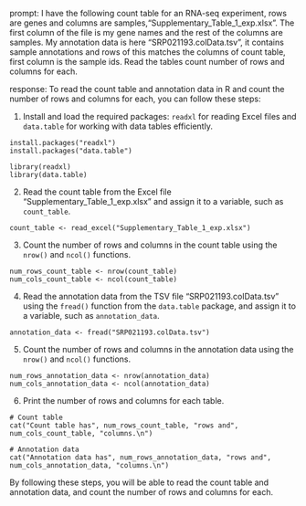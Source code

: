 prompt:
I have the following count table for an RNA-seq experiment, rows are genes and columns are samples,"Supplementary_Table_1_exp.xlsx". The first column of the file is my gene names and the rest of the columns are samples. My annotation data is here "SRP021193.colData.tsv", it contains sample annotations and rows of this matches the columns of count table, first column is the sample ids. Read the tables count number of rows and columns for each.

response:
To read the count table and annotation data in R and count the number of rows and columns for each, you can follow these steps:

1. Install and load the required packages: `readxl` for reading Excel files and `data.table` for working with data tables efficiently.

```
install.packages("readxl")
install.packages("data.table")

library(readxl)
library(data.table)
```

2. Read the count table from the Excel file "Supplementary_Table_1_exp.xlsx" and assign it to a variable, such as `count_table`.

```
count_table <- read_excel("Supplementary_Table_1_exp.xlsx")
```

3. Count the number of rows and columns in the count table using the `nrow()` and `ncol()` functions.

```
num_rows_count_table <- nrow(count_table)
num_cols_count_table <- ncol(count_table)
```

4. Read the annotation data from the TSV file "SRP021193.colData.tsv" using the `fread()` function from the `data.table` package, and assign it to a variable, such as `annotation_data`.

```
annotation_data <- fread("SRP021193.colData.tsv")
```

5. Count the number of rows and columns in the annotation data using the `nrow()` and `ncol()` functions.

```
num_rows_annotation_data <- nrow(annotation_data)
num_cols_annotation_data <- ncol(annotation_data)
```

6. Print the number of rows and columns for each table.

```
# Count table
cat("Count table has", num_rows_count_table, "rows and", num_cols_count_table, "columns.\n")

# Annotation data
cat("Annotation data has", num_rows_annotation_data, "rows and", num_cols_annotation_data, "columns.\n")
```

By following these steps, you will be able to read the count table and annotation data, and count the number of rows and columns for each.
